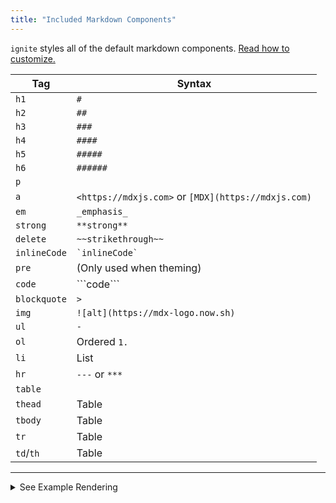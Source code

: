 ```yaml
---
title: "Included Markdown Components"
---
```


`ignite` styles all of the default markdown components. [Read how to customize.](../advanced-features/theming)

| Tag          | Syntax                                              |
| ------------ | --------------------------------------------------- |
| `h1`         | `#`                                                 |
| `h2`         | `##`                                                |
| `h3`         | `###`                                               |
| `h4`         | `####`                                              |
| `h5`         | `#####`                                             |
| `h6`         | `######`                                            |
| `p`          |                                                     |
| `a`          | `<https://mdxjs.com>` or `[MDX](https://mdxjs.com)` |
| `em`         | `_emphasis_`                                        |
| `strong`     | `**strong**`                                        |
| `delete`     | `~~strikethrough~~`                                 |
| `inlineCode` | `` `inlineCode` ``                                  |
| `pre`        | (Only used when theming)                            |
| `code`       | \`\`\`code\`\`\`                                    |
| `blockquote` | `>`                                                 |
| `img`        | `![alt](https://mdx-logo.now.sh)`                   |
| `ul`         | `-`                                                 |
| `ol`         | Ordered `1.`                                        |
| `li`         | List                                                |
| `hr`         | `---` or `***`                                      |
| `table`      |                                                     |
| `thead`      | Table                                               |
| `tbody`      | Table                                               |
| `tr`         | Table                                               |
| `td`/`th`    | Table                                               |

---

<details>
<summary className="mb-6 focus:outline-none focus-visible:ring rounded">
  See Example Rendering
</summary>

# Heading Level 1 (`abcde`)

## Heading Level 2 (`abcde`)

### Heading Level 3 (`abcde`)

#### Heading Level 4 (`abcde`)

##### Heading Level 5 (`abcde`)

###### Heading Level 6 (`abcde`)

This is a paragraph of text

[a link](./multi-docs)

_Emphasized text_

**Strong text**

~~Strikethrough text~~

`inline code`

```md
# A block of code with a really really really really really really really really really really really really really long line of text
```

> A block quote

<div style={{maxWidth: 100}}>

![Image Alt Text](/logo.svg)

</div>

- An Example
- Of an unordered
- List

1. An Example
2. Of an ordered
3. List

---

| Title | Descriptions |
| ----- | ------------ |
| foo   | bar          |

</details>
